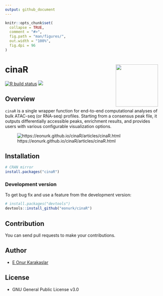 ```yaml
---
output: github_document
---
```


<!-- README.md is generated from README.Rmd. Please edit that file -->

```r
knitr::opts_chunk$set(
  collapse = TRUE,
  comment = "#>",
  fig.path = "man/figures/",
  out.width = "100%",
  fig.dpi = 96
)
```

# cinaR <a href='https://eonurk.github.io/cinaR/'><img src='man/figures/cinaR.png' align="right" height="139" /></a>


<!-- badges: start -->
<!-- [![Build Status](https://travis-ci.com/eonurk/cinaR.svg?branch=master)](https://travis-ci.com/eonurk/cinaR) -->
[![R build status](https://github.com/eonurk/cinaR/workflows/R-CMD-check/badge.svg)](https://github.com/eonurk/cinaR/actions)
[![](https://cranlogs.r-pkg.org/badges/cinaR?color=orange)](https://cran.r-project.org/package=cinaR?color=orange)
<!-- badges: end -->

## Overview
`cinaR` is a single wrapper function for end-to-end computational analyses of 
bulk ATAC-seq (or RNA-seq) profiles. Starting from a consensus peak file, it outputs
differentially accessible peaks, enrichment results, and provides users with various configurable visualization options.

![https://eonurk.github.io/cinaR/articles/cinaR.html](man/figures/overview@5x.png)

## Installation

```r
# CRAN mirror
install.packages("cinaR")
```
### Development version
To get bug fix and use a feature from the development version: 
```r
# install.packages("devtools")
devtools::install_github("eonurk/cinaR")
```

## Contribution

You can send pull requests to make your contributions.

## Author

- [E Onur Karakaslar](https://eonurk.github.io/)

## License

- GNU General Public License v3.0
